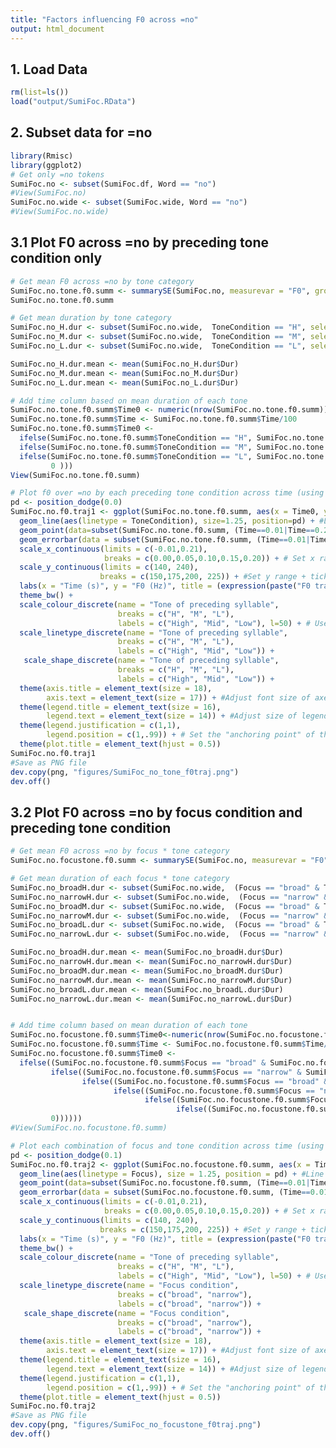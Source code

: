 ```yaml
---
title: "Factors influencing F0 across =no"
output: html_document
---
```


## 1. Load Data
```r
rm(list=ls())
load("output/SumiFoc.RData")
```

## 2. Subset data for =no
```r
library(Rmisc)
library(ggplot2)
# Get only =no tokens
SumiFoc.no <- subset(SumiFoc.df, Word == "no")
#View(SumiFoc.no)
SumiFoc.no.wide <- subset(SumiFoc.wide, Word == "no")
#View(SumiFoc.no.wide)
```

## 3.1 Plot F0 across =no by preceding tone condition only
```r
# Get mean F0 across =no by tone category
SumiFoc.no.tone.f0.summ <- summarySE(SumiFoc.no, measurevar = "F0", groupvars=c("ToneCondition", "Time"), na.rm=TRUE, conf.interval=0.95, .drop=TRUE)
SumiFoc.no.tone.f0.summ

# Get mean duration by tone category
SumiFoc.no_H.dur <- subset(SumiFoc.no.wide,  ToneCondition == "H", select = c(ToneCondition, Dur))
SumiFoc.no_M.dur <- subset(SumiFoc.no.wide,  ToneCondition == "M", select = c(ToneCondition, Dur))
SumiFoc.no_L.dur <- subset(SumiFoc.no.wide,  ToneCondition == "L", select = c(ToneCondition, Dur))

SumiFoc.no_H.dur.mean <- mean(SumiFoc.no_H.dur$Dur)
SumiFoc.no_M.dur.mean <- mean(SumiFoc.no_M.dur$Dur)
SumiFoc.no_L.dur.mean <- mean(SumiFoc.no_L.dur$Dur)

# Add time column based on mean duration of each tone
SumiFoc.no.tone.f0.summ$Time0 <- numeric(nrow(SumiFoc.no.tone.f0.summ))
SumiFoc.no.tone.f0.summ$Time <- SumiFoc.no.tone.f0.summ$Time/100
SumiFoc.no.tone.f0.summ$Time0 <-
  ifelse(SumiFoc.no.tone.f0.summ$ToneCondition == "H", SumiFoc.no.tone.f0.summ$Time*SumiFoc.no_H.dur.mean,
  ifelse(SumiFoc.no.tone.f0.summ$ToneCondition == "M", SumiFoc.no.tone.f0.summ$Time*SumiFoc.no_M.dur.mean,
  ifelse(SumiFoc.no.tone.f0.summ$ToneCondition == "L", SumiFoc.no.tone.f0.summ$Time*SumiFoc.no_L.dur.mean,
         0 )))
View(SumiFoc.no.tone.f0.summ)

# Plot f0 over =no by each preceding tone condition across time (using mean duration of each category)
pd <- position_dodge(0.0)
SumiFoc.no.f0.traj1 <- ggplot(SumiFoc.no.tone.f0.summ, aes(x = Time0, y = F0, colour = ToneCondition, group = ToneCondition)) + #Use x=Time for equal time
  geom_line(aes(linetype = ToneCondition), size=1.25, position=pd) + #Line type depends on Tone.
  geom_point(data=subset(SumiFoc.no.tone.f0.summ, (Time==0.01|Time==0.2|Time==0.4|Time==0.6|Time==0.8|Time==1)), aes(shape = ToneCondition), size = 5, position = pd) + #Only show the points for a subset of the data
  geom_errorbar(data = subset(SumiFoc.no.tone.f0.summ, (Time==0.01|Time==0.2|Time==0.4|Time==0.6|Time==0.8|Time==1)), aes(ymin = F0-sd/2, ymax = F0+sd/2), width = 1.0, position = pd) + #Only show half the NS for a subset of the data
  scale_x_continuous(limits = c(-0.01,0.21),
                     breaks = c(0.00,0.05,0.10,0.15,0.20)) + # Set x range + ticks
  scale_y_continuous(limits = c(140, 240), 
                    breaks = c(150,175,200, 225)) + #Set y range + ticks
  labs(x = "Time (s)", y = "F0 (Hz)", title = (expression(paste("F0 trace across", italic("=no"), ", by tone on preceding syllable")))) +
  theme_bw() +
  scale_colour_discrete(name = "Tone of preceding syllable",
                        breaks = c("H", "M", "L"),
                        labels = c("High", "Mid", "Low"), l=50) + # Use darker colors, lightness=50
  scale_linetype_discrete(name = "Tone of preceding syllable",
                        breaks = c("H", "M", "L"),
                        labels = c("High", "Mid", "Low")) +  
   scale_shape_discrete(name = "Tone of preceding syllable",
                        breaks = c("H", "M", "L"),
                        labels = c("High", "Mid", "Low")) +
  theme(axis.title = element_text(size = 18),
        axis.text = element_text(size = 17)) + #Adjust font size of axes
  theme(legend.title = element_text(size = 16),
        legend.text = element_text(size = 14)) + #Adjust size of legend
  theme(legend.justification = c(1,1),
        legend.position = c(1,.99)) + # Set the "anchoring point" of the legend (bottom-left is 0,0; top-right is 1,1); Put top-right corner of legend box in top-right corner of graph
  theme(plot.title = element_text(hjust = 0.5))
SumiFoc.no.f0.traj1
#Save as PNG file
dev.copy(png, "figures/SumiFoc_no_tone_f0traj.png")
dev.off()
```


## 3.2 Plot F0 across =no by focus condition and preceding tone condition
```r
# Get mean F0 across =no by focus * tone category
SumiFoc.no.focustone.f0.summ <- summarySE(SumiFoc.no, measurevar = "F0", groupvars=c("Focus", "ToneCondition", "Time"), na.rm=TRUE, conf.interval=0.95, .drop=TRUE)

# Get mean duration of each focus * tone category
SumiFoc.no_broadH.dur <- subset(SumiFoc.no.wide,  (Focus == "broad" & ToneCondition == "H"),  select = c(Focus, ToneCondition, Dur))
SumiFoc.no_narrowH.dur <- subset(SumiFoc.no.wide,  (Focus == "narrow" & ToneCondition == "H"),  select = c(Focus, ToneCondition, Dur))
SumiFoc.no_broadM.dur <- subset(SumiFoc.no.wide,  (Focus == "broad" & ToneCondition == "M"),  select = c(Focus, ToneCondition, Dur))
SumiFoc.no_narrowM.dur <- subset(SumiFoc.no.wide,  (Focus == "narrow" & ToneCondition == "M"),  select = c(Focus, ToneCondition, Dur))
SumiFoc.no_broadL.dur <- subset(SumiFoc.no.wide,  (Focus == "broad" & ToneCondition == "L"),  select = c(Focus, ToneCondition, Dur))
SumiFoc.no_narrowL.dur <- subset(SumiFoc.no.wide,  (Focus == "narrow" & ToneCondition == "L"),  select = c(Focus, ToneCondition, Dur))

SumiFoc.no_broadH.dur.mean <- mean(SumiFoc.no_broadH.dur$Dur)
SumiFoc.no_narrowH.dur.mean <- mean(SumiFoc.no_narrowH.dur$Dur)
SumiFoc.no_broadM.dur.mean <- mean(SumiFoc.no_broadM.dur$Dur)
SumiFoc.no_narrowM.dur.mean <- mean(SumiFoc.no_narrowM.dur$Dur)
SumiFoc.no_broadL.dur.mean <- mean(SumiFoc.no_broadL.dur$Dur)
SumiFoc.no_narrowL.dur.mean <- mean(SumiFoc.no_narrowL.dur$Dur)


# Add time column based on mean duration of each tone
SumiFoc.no.focustone.f0.summ$Time0<-numeric(nrow(SumiFoc.no.focustone.f0.summ))
SumiFoc.no.focustone.f0.summ$Time <- SumiFoc.no.focustone.f0.summ$Time/100
SumiFoc.no.focustone.f0.summ$Time0 <-
  ifelse((SumiFoc.no.focustone.f0.summ$Focus == "broad" & SumiFoc.no.focustone.f0.summ$ToneCondition == "H"), SumiFoc.no.focustone.f0.summ$Time*SumiFoc.no_broadH.dur.mean,
         ifelse((SumiFoc.no.focustone.f0.summ$Focus == "narrow" & SumiFoc.no.focustone.f0.summ$ToneCondition == "H"), SumiFoc.no.focustone.f0.summ$Time*SumiFoc.no_narrowH.dur.mean,
                ifelse((SumiFoc.no.focustone.f0.summ$Focus == "broad" & SumiFoc.no.focustone.f0.summ$ToneCondition == "M"), SumiFoc.no.focustone.f0.summ$Time*SumiFoc.no_broadM.dur.mean,
                       ifelse((SumiFoc.no.focustone.f0.summ$Focus == "narrow" & SumiFoc.no.focustone.f0.summ$ToneCondition == "M"), SumiFoc.no.focustone.f0.summ$Time*SumiFoc.no_narrowM.dur.mean,
                              ifelse((SumiFoc.no.focustone.f0.summ$Focus == "broad" & SumiFoc.no.focustone.f0.summ$ToneCondition == "L"), SumiFoc.no.focustone.f0.summ$Time*SumiFoc.no_broadL.dur.mean,
                                     ifelse((SumiFoc.no.focustone.f0.summ$Focus == "narrow" & SumiFoc.no.focustone.f0.summ$ToneCondition == "L"), SumiFoc.no.focustone.f0.summ$Time*SumiFoc.no_narrowL.dur.mean, 
         0))))))
#View(SumiFoc.no.focustone.f0.summ)

# Plot each combination of focus and tone condition across time (using mean duration of each combination)
pd <- position_dodge(0.1)
SumiFoc.no.f0.traj2 <- ggplot(SumiFoc.no.focustone.f0.summ, aes(x = Time0, y = F0, colour = ToneCondition, shape = Focus, group = interaction(ToneCondition, Focus))) + #Use x=Time for equal time
  geom_line(aes(linetype = Focus), size = 1.25, position = pd) + #Line type depends on Tone.
  geom_point(data=subset(SumiFoc.no.focustone.f0.summ, (Time==0.01|Time==0.2|Time==0.4|Time==0.6|Time==0.8|Time==1)), aes(shape = Focus), size = 5, position = pd) + #Only show the points for a subset of the data
  geom_errorbar(data = subset(SumiFoc.no.focustone.f0.summ, (Time==0.01|Time==0.2|Time==0.4|Time==0.6|Time==0.8|Time==1)), aes(ymin = F0-sd/2, ymax = F0+sd/2), width = 1.0, position = pd) + #Only show half the SD for a subset of the data
  scale_x_continuous(limits = c(-0.01,0.21),
                     breaks = c(0.00,0.05,0.10,0.15,0.20)) + # Set x range + ticks
  scale_y_continuous(limits = c(140, 240), 
                    breaks = c(150,175,200, 225)) + #Set y range + ticks
  labs(x = "Time (s)", y = "F0 (Hz)", title = (expression(paste("F0 trace across", italic("=no"), ", by focus condition and tone on preceding syllable")))) +
  theme_bw() +
  scale_colour_discrete(name = "Tone of preceding syllable",
                        breaks = c("H", "M", "L"),
                        labels = c("High", "Mid", "Low"), l=50) + # Use darker colors, lightness=50
  scale_linetype_discrete(name = "Focus condition",
                        breaks = c("broad", "narrow"),
                        labels = c("broad", "narrow")) +  
   scale_shape_discrete(name = "Focus condition",
                        breaks = c("broad", "narrow"),
                        labels = c("broad", "narrow")) +
  theme(axis.title = element_text(size = 18),
        axis.text = element_text(size = 17)) + #Adjust font size of axes
  theme(legend.title = element_text(size = 16),
        legend.text = element_text(size = 14)) + #Adjust size of legend
  theme(legend.justification = c(1,1),
        legend.position = c(1,.99)) + # Set the "anchoring point" of the legend (bottom-left is 0,0; top-right is 1,1); Put top-right corner of legend box in top-right corner of graph
  theme(plot.title = element_text(hjust = 0.5))
SumiFoc.no.f0.traj2
#Save as PNG file
dev.copy(png, "figures/SumiFoc_no_focustone_f0traj.png")
dev.off()
```
